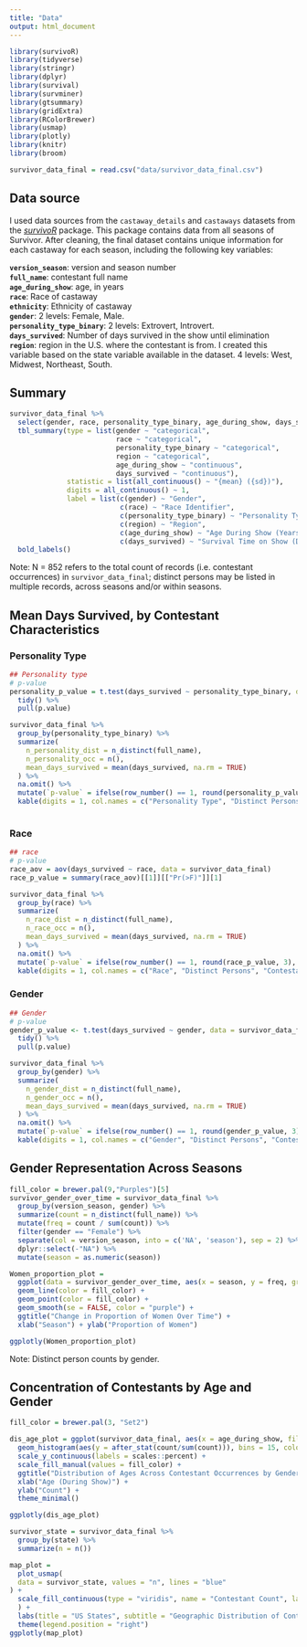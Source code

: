 ```yaml
---
title: "Data"
output: html_document
---
```


```r
library(survivoR)
library(tidyverse)
library(stringr)
library(dplyr)
library(survival)
library(survminer)
library(gtsummary)
library(gridExtra)
library(RColorBrewer)
library(usmap)
library(plotly)
library(knitr)
library(broom)
```

```r
survivor_data_final = read.csv("data/survivor_data_final.csv")
```

## Data source

I used data sources from the `castaway_details` and `castaways` datasets from the [*survivoR*](https://github.com/doehm/survivoR.git) package. This package contains data from all seasons of Survivor. After cleaning, the final dataset contains unique information for each castaway for each season, including the following key variables:

**`version_season`**: version and season number\
**`full_name`**: contestant full name\
**`age_during_show`**: age, in years\
**`race`**: Race of castaway\
**`ethnicity`**: Ethnicity of castaway\
**`gender`**: 2 levels: Female, Male.\
**`personality_type_binary`**: 2 levels: Extrovert, Introvert.\
**`days_survived`**: Number of days survived in the show until elimination\
**`region`**: region in the U.S. where the contestant is from. I created this variable based on the state variable available in the dataset. 4 levels: West, Midwest, Northeast, South.\

## Summary

```r
survivor_data_final %>% 
  select(gender, race, personality_type_binary, age_during_show, days_survived, region) %>% 
  tbl_summary(type = list(gender ~ "categorical", 
                          race ~ "categorical", 
                          personality_type_binary ~ "categorical", 
                          region ~ "categorical",
                          age_during_show ~ "continuous", 
                          days_survived ~ "continuous"), 
              statistic = list(all_continuous() ~ "{mean} ({sd})"), 
              digits = all_continuous() ~ 1,
              label = list(c(gender) ~ "Gender",
                           c(race) ~ "Race Identifier",
                           c(personality_type_binary) ~ "Personality Type",
                           c(region) ~ "Region",
                           c(age_during_show) ~ "Age During Show (Years)",
                           c(days_survived) ~ "Survival Time on Show (Days)")) %>% 
  bold_labels()
``` 

Note: N = 852 refers to the total count of records (i.e. contestant occurrences) in `survivor_data_final`; distinct persons may be listed in multiple records, across seasons and/or within seasons. 


## Mean Days Survived, by Contestant Characteristics{.tabset}

### Personality Type
```r
## Personality type
# p-value
personality_p_value = t.test(days_survived ~ personality_type_binary, data = survivor_data_final) %>% 
  tidy() %>% 
  pull(p.value)

survivor_data_final %>%
  group_by(personality_type_binary) %>%
  summarize(
    n_personality_dist = n_distinct(full_name),
    n_personality_occ = n(),
    mean_days_survived = mean(days_survived, na.rm = TRUE)
  ) %>%
  na.omit() %>%
  mutate(`p-value` = ifelse(row_number() == 1, round(personality_p_value, 3), "")) %>%
  kable(digits = 1, col.names = c("Personality Type", "Distinct Persons", "Contestant Occurrences", "Mean Days Survived", "p-value"))
 
```

### Race
```r
## race
# p-value
race_aov = aov(days_survived ~ race, data = survivor_data_final)
race_p_value = summary(race_aov)[[1]][["Pr(>F)"]][1]

survivor_data_final %>%
  group_by(race) %>%
  summarize(
    n_race_dist = n_distinct(full_name),
    n_race_occ = n(),
    mean_days_survived = mean(days_survived, na.rm = TRUE)
  ) %>%
  na.omit() %>%
  mutate(`p-value` = ifelse(row_number() == 1, round(race_p_value, 3), "")) %>%
  kable(digits = 1, col.names = c("Race", "Distinct Persons", "Contestant Occurrences", "Mean Days Survived", "p-value"))
```

### Gender
```r
## Gender
# p-value
gender_p_value <- t.test(days_survived ~ gender, data = survivor_data_final) %>% 
  tidy() %>% 
  pull(p.value)

survivor_data_final %>%
  group_by(gender) %>%
  summarize(
    n_gender_dist = n_distinct(full_name),
    n_gender_occ = n(),
    mean_days_survived = mean(days_survived, na.rm = TRUE)
  ) %>%
  na.omit() %>%
  mutate(`p-value` = ifelse(row_number() == 1, round(gender_p_value, 3), "")) %>%
  kable(digits = 1, col.names = c("Gender", "Distinct Persons", "Contestant Occurrences", "Mean Days Survived", "p-value"))
```



## Gender Representation Across Seasons

```r
fill_color = brewer.pal(9,"Purples")[5]
survivor_gender_over_time = survivor_data_final %>% 
  group_by(version_season, gender) %>%
  summarize(count = n_distinct(full_name)) %>%
  mutate(freq = count / sum(count)) %>%
  filter(gender == "Female") %>%
  separate(col = version_season, into = c('NA', 'season'), sep = 2) %>%
  dplyr::select(-"NA") %>%
  mutate(season = as.numeric(season))

Women_proportion_plot = 
  ggplot(data = survivor_gender_over_time, aes(x = season, y = freq, group = 1)) +
  geom_line(color = fill_color) +
  geom_point(color = fill_color) +
  geom_smooth(se = FALSE, color = "purple") + 
  ggtitle("Change in Proportion of Women Over Time") +
  xlab("Season") + ylab("Proportion of Women")

ggplotly(Women_proportion_plot)
```

Note: Distinct person counts by gender.

## Concentration of Contestants by Age and Gender

```r
fill_color = brewer.pal(3, "Set2")

dis_age_plot = ggplot(survivor_data_final, aes(x = age_during_show, fill = gender)) +
  geom_histogram(aes(y = after_stat(count/sum(count))), bins = 15, color = "white", position = "dodge") +
  scale_y_continuous(labels = scales::percent) +
  scale_fill_manual(values = fill_color) +
  ggtitle("Distribution of Ages Across Contestant Occurrences by Gender") +
  xlab("Age (During Show)") +
  ylab("Count") +
  theme_minimal()

ggplotly(dis_age_plot)

```



```r
survivor_state = survivor_data_final %>%
  group_by(state) %>%
  summarize(n = n())

map_plot =
  plot_usmap(
  data = survivor_state, values = "n", lines = "blue"
) + 
  scale_fill_continuous(type = "viridis", name = "Contestant Count", label = scales::comma
  ) + 
  labs(title = "US States", subtitle = "Geographic Distribution of Contestants") +
  theme(legend.position = "right")
ggplotly(map_plot)
```